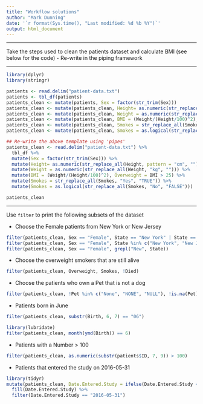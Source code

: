 ```yaml
---
title: "Workflow solutions"
author: "Mark Dunning"
date: '`r format(Sys.time(), "Last modified: %d %b %Y")`'
output: html_document
---
```



******

Take the steps used to clean the patients dataset and calculate BMI (see below for the code)
- Re-write in the piping framework


******

```r
library(dplyr)
library(stringr)

patients <- read.delim("patient-data.txt")
patients <- tbl_df(patients)
patients_clean <- mutate(patients, Sex = factor(str_trim(Sex)))
patients_clean <- mutate(patients_clean, Height= as.numeric(str_replace_all(patients_clean$Height, pattern = "cm", "")))
patients_clean <- mutate(patients_clean, Weight = as.numeric(str_replace_all(patients_clean$Weight, "kg", "")))
patients_clean <- mutate(patients_clean, BMI = (Weight/(Height/100)^2), Overweight = BMI > 25)
patients_clean <- mutate(patients_clean, Smokes = str_replace_all(Smokes, "Yes", "TRUE"))
patients_clean <- mutate(patients_clean, Smokes = as.logical(str_replace_all(Smokes, "No", "FALSE")))
```


```r
## Re-write the above template using 'pipes'
patients_clean <- read.delim("patient-data.txt") %>%
  tbl_df %>%
  mutate(Sex = factor(str_trim(Sex))) %>%
  mutate(Height= as.numeric(str_replace_all(Height, pattern = "cm", ""))) %>%
  mutate(Weight = as.numeric(str_replace_all(Weight, "kg", ""))) %>%
  mutate(BMI = (Weight/(Height/100)^2), Overweight = BMI > 25) %>%
  mutate(Smokes = str_replace_all(Smokes, "Yes", "TRUE")) %>%
  mutate(Smokes = as.logical(str_replace_all(Smokes, "No", "FALSE")))

patients_clean

```


******
Use `filter` to print the following subsets of the dataset


- Choose the Female patients from New York or New Jersey

```r
filter(patients_clean, Sex == "Female", State == "New York" | State == "New Jersey")
filter(patients_clean, Sex == "Female", State %in% c("New York", "New Jersey"))
filter(patients_clean, Sex == "Female", grepl("New", State))
```

- Choose the overweight smokers that are still alive

```r
filter(patients_clean, Overweight, Smokes, !Died)
```


- Choose the patients who own a Pet that is not a dog

```r

filter(patients_clean, !Pet %in% c("None", "NONE", "NULL"), !is.na(Pet), !Pet %in% c("DOG", "Dog"))

```

- Patients born in June
 
```r
filter(patients_clean, substr(Birth, 6, 7) == "06")

library(lubridate)
filter(patients_clean, month(ymd(Birth)) == 6)
```

- Patients with a Number > 100

```r
filter(patients_clean, as.numeric(substr(patients$ID, 7, 9)) > 100)
```

- Patients that entered the study on 2016-05-31

```r
library(tidyr)
mutate(patients_clean, Date.Entered.Study = ifelse(Date.Entered.Study == "", NA, as.character(Date.Entered.Study))) %>%
  fill(Date.Entered.Study) %>%
  filter(Date.Entered.Study == "2016-05-31")
```

